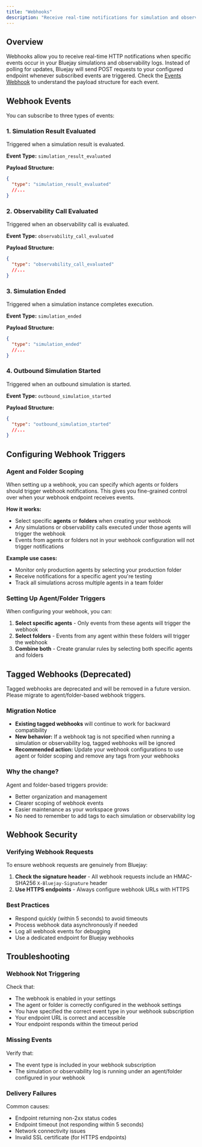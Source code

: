 ```yaml
---
title: "Webhooks"
description: "Receive real-time notifications for simulation and observability events"
---
```


## Overview

Webhooks allow you to receive real-time HTTP notifications when specific events occur in your Bluejay simulations and observability logs. Instead of polling for updates, Bluejay will send POST requests to your configured endpoint whenever subscribed events are triggered. Check the [Events Webhook](/api-reference/webhook/events-webhook) to understand the payload structure for each event.

## Webhook Events

You can subscribe to three types of events:

### 1. Simulation Result Evaluated

Triggered when a simulation result is evaluated.

**Event Type:** `simulation_result_evaluated`

**Payload Structure:**

```json
{
  "type": "simulation_result_evaluated"
  //...
}
```

### 2. Observability Call Evaluated

Triggered when an observability call is evaluated.

**Event Type:** `observability_call_evaluated`

**Payload Structure:**

```json
{
  "type": "observability_call_evaluated"
  //...
}
```

### 3. Simulation Ended

Triggered when a simulation instance completes execution.

**Event Type:** `simulation_ended`

**Payload Structure:**

```json
{
  "type": "simulation_ended"
  //...
}
```

### 4. Outbound Simulation Started

Triggered when an outbound simulation is started.

**Event Type:** `outbound_simulation_started`

**Payload Structure:**

```json
{
  "type": "outbound_simulation_started"
  //...
}
```

## Configuring Webhook Triggers

### Agent and Folder Scoping

When setting up a webhook, you can specify which agents or folders should trigger webhook notifications. This gives you fine-grained control over when your webhook endpoint receives events.

**How it works:**

- Select specific **agents** or **folders** when creating your webhook
- Any simulations or observability calls executed under those agents will trigger the webhook
- Events from agents or folders not in your webhook configuration will not trigger notifications

**Example use cases:**

- Monitor only production agents by selecting your production folder
- Receive notifications for a specific agent you're testing
- Track all simulations across multiple agents in a team folder

### Setting Up Agent/Folder Triggers

When configuring your webhook, you can:

1. **Select specific agents** - Only events from these agents will trigger the webhook
2. **Select folders** - Events from any agent within these folders will trigger the webhook
3. **Combine both** - Create granular rules by selecting both specific agents and folders

## Tagged Webhooks (Deprecated)

<Warning>
  Tagged webhooks are deprecated and will be removed in a future version. Please
  migrate to agent/folder-based webhook triggers.
</Warning>

### Migration Notice

- **Existing tagged webhooks** will continue to work for backward compatibility
- **New behavior:** If a webhook tag is not specified when running a simulation or observability log, tagged webhooks will be ignored
- **Recommended action:** Update your webhook configurations to use agent or folder scoping and remove any tags from your webhooks

### Why the change?

Agent and folder-based triggers provide:

- Better organization and management
- Clearer scoping of webhook events
- Easier maintenance as your workspace grows
- No need to remember to add tags to each simulation or observability log

## Webhook Security

### Verifying Webhook Requests

To ensure webhook requests are genuinely from Bluejay:

1. **Check the signature header** - All webhook requests include an HMAC-SHA256 `X-Bluejay-Signature` header
3. **Use HTTPS endpoints** - Always configure webhook URLs with HTTPS

### Best Practices

- Respond quickly (within 5 seconds) to avoid timeouts
- Process webhook data asynchronously if needed
- Log all webhook events for debugging
- Use a dedicated endpoint for Bluejay webhooks


## Troubleshooting

### Webhook Not Triggering

Check that:

- The webhook is enabled in your settings
- The agent or folder is correctly configured in the webhook settings
- You have specified the correct event type in your webhook subscription
- Your endpoint URL is correct and accessible
- Your endpoint responds within the timeout period

### Missing Events

Verify that:

- The event type is included in your webhook subscription
- The simulation or observability log is running under an agent/folder configured in your webhook

### Delivery Failures

Common causes:

- Endpoint returning non-2xx status codes
- Endpoint timeout (not responding within 5 seconds)
- Network connectivity issues
- Invalid SSL certificate (for HTTPS endpoints)
